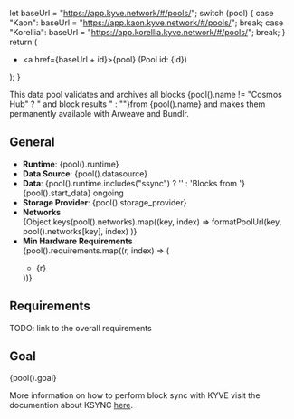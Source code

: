 
  let baseUrl = "https://app.kyve.network/#/pools/";
  switch (pool) {
    case "Kaon":
      baseUrl = "https://app.kaon.kyve.network/#/pools/";
      break;
    case "Korellia":
      baseUrl = "https://app.korellia.kyve.network/#/pools/";
      break;
  }
  return (
    <ul key={index}>
      <li>
        <a href={baseUrl + id}>{pool}</a> (Pool id: {id})
      </li>
    </ul>
  );
}

<div>
  This data pool validates and archives all blocks {pool().name != "Cosmos Hub" ? " and block results " : ""}from {pool().name} and makes
  them permanently available with Arweave and Bundlr.
</div>

## General

- **Runtime**:
  <span> {pool().runtime}</span>
- **Data Source**:
  <span> {pool().datasource}</span>
- **Data**:
  <span> {pool().runtime.includes("ssync") ? '' : 'Blocks from '}{pool().start_data} ongoing</span>
- **Storage Provider**:
  <span> {pool().storage_provider}</span>
- **Networks**
  <div>
    {Object.keys(pool().networks).map((key, index) =>
      formatPoolUrl(key, pool().networks[key], index)
    )}
  </div>
- **Min Hardware Requirements**
  <div>
    {pool().requirements.map((r, index) => (
      <ul key={index}>
        <li>{r}</li>
      </ul>
    ))}
  </div>

## Requirements

TODO: link to the overall requirements

## Goal

<div>{pool().goal}</div>

More information on how to perform block sync with KYVE visit the documention about
KSYNC [here](https://github.com/KYVENetwork/ksync).
